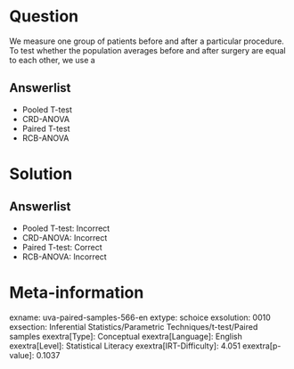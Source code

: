 Question
========

We measure one group of patients before and after a particular procedure. To test whether the population averages before and after surgery are equal to each other, we use a

Answerlist
----------

* Pooled T-test
* CRD-ANOVA
* Paired T-test
* RCB-ANOVA

Solution
========

Answerlist
----------

* Pooled T-test: Incorrect
* CRD-ANOVA: Incorrect
* Paired T-test: Correct
* RCB-ANOVA: Incorrect

Meta-information
================
exname: uva-paired-samples-566-en
extype: schoice
exsolution: 0010
exsection: Inferential Statistics/Parametric Techniques/t-test/Paired samples
exextra[Type]: Conceptual
exextra[Language]: English
exextra[Level]: Statistical Literacy
exextra[IRT-Difficulty]: 4.051
exextra[p-value]: 0.1037
